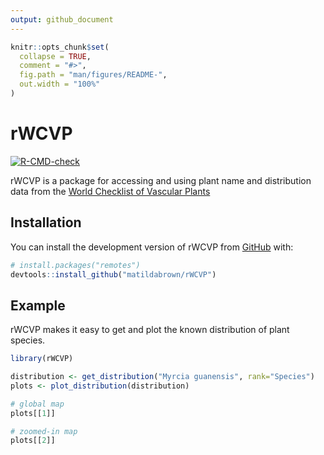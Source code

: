 ```yaml
---
output: github_document
---
```


<!-- README.md is generated from README.Rmd. Please edit that file -->

```r
knitr::opts_chunk$set(
  collapse = TRUE,
  comment = "#>",
  fig.path = "man/figures/README-",
  out.width = "100%"
)
```

# rWCVP

<!-- badges: start -->
<!-- badges: start -->
[![R-CMD-check](https://github.com/matildabrown/rWCVP/workflows/R-CMD-check/badge.svg)](https://github.com/matildabrown/rWCVP/actions)
<!-- badges: end -->

<!-- badges: end -->

rWCVP is a package for accessing and using plant name and distribution data from the [World Checklist of Vascular Plants](https://wcvp.science.kew.org/)

## Installation

You can install the development version of rWCVP from [GitHub](https://github.com/) with:

``` r
# install.packages("remotes")
devtools::install_github("matildabrown/rWCVP")
```

## Example

rWCVP makes it easy to get and plot the known distribution of plant species.

```r
library(rWCVP)

distribution <- get_distribution("Myrcia guanensis", rank="Species")
plots <- plot_distribution(distribution)

# global map
plots[[1]]

# zoomed-in map
plots[[2]]
```


